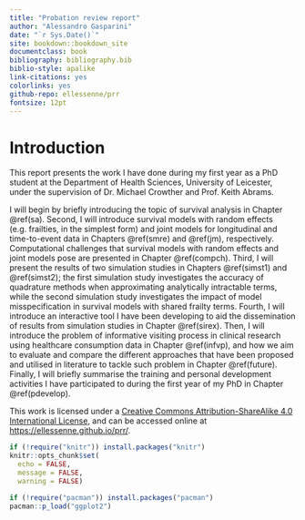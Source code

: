 ```yaml
---
title: "Probation review report"
author: "Alessandro Gasparini"
date: "`r Sys.Date()`"
site: bookdown::bookdown_site
documentclass: book
bibliography: bibliography.bib
biblio-style: apalike
link-citations: yes
colorlinks: yes
github-repo: ellessenne/prr
fontsize: 12pt
---
```


# Introduction {-}

This report presents the work I have done during my first year as a PhD student at the Department of Health Sciences, University of Leicester, under the supervision of Dr. Michael Crowther and Prof. Keith Abrams.

I will begin by briefly introducing the topic of survival analysis in Chapter \@ref(sa). Second, I will introduce survival models with random effects (e.g. frailties, in the simplest form) and joint models for longitudinal and time-to-event data in Chapters \@ref(smre) and \@ref(jm), respectively. Computational challenges that survival models with random effects and joint models pose are presented in Chapter \@ref(compch). Third, I will present the results of two simulation studies in Chapters \@ref(simst1) and \@ref(simst2); the first simulation study investigates the accuracy of quadrature methods when approximating analytically intractable terms, while the second simulation study investigates the impact of model misspecification in survival models with shared frailty terms. Fourth, I will introduce an interactive tool I have been developing to aid the dissemination of results from simulation studies in Chapter \@ref(sirex). Then, I will introduce the problem of informative visiting process in clinical research using healthcare consumption data in Chapter \@ref(infvp), and how we aim to evaluate and compare the different approaches that have been proposed and utilised in literature to tackle such problem in Chapter \@ref(future). Finally, I will briefly summarise the training and personal development activities I have participated to during the first year of my PhD in Chapter \@ref(pdevelop).

This work is licensed under a [Creative Commons Attribution-ShareAlike 4.0 International License](http://creativecommons.org/licenses/by-sa/4.0/), and can be accessed online at [https://ellessenne.github.io/prr/](https://ellessenne.github.io/prr/).

```r
if (!require("knitr")) install.packages("knitr")
knitr::opts_chunk$set(
  echo = FALSE, 
  message = FALSE,
  warning = FALSE)
```

```r
if (!require("pacman")) install.packages("pacman")
pacman::p_load("ggplot2")
```
